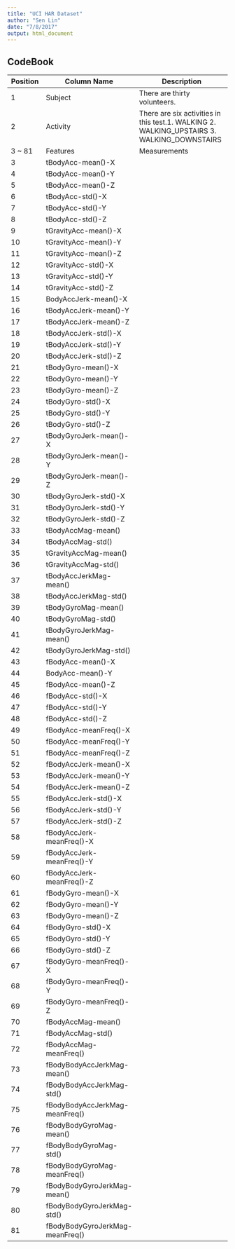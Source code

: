 ```yaml
---
title: "UCI HAR Dataset"
author: "Sen Lin"
date: "7/8/2017"
output: html_document
---
```


## CodeBook

Position  | Column Name  |  Description
--------- | ------------ | ----------------------------
1         |    Subject   |   There are thirty volunteers. 
2         |    Activity  |   There are six activities in this test.1. WALKING 2. WALKING_UPSTAIRS 3. WALKING_DOWNSTAIRS                 |              |  4. SITTING 5. STANDING 6. LAYING         
3 ~ 81    |   Features   |  Measurements
3         |                 tBodyAcc-mean()-X
4         |                 tBodyAcc-mean()-Y              
5         |                 tBodyAcc-mean()-Z
6         |                 tBodyAcc-std()-X               
7         |                 tBodyAcc-std()-Y
8         |                 tBodyAcc-std()-Z               
9         |                 tGravityAcc-mean()-X
10        |                 tGravityAcc-mean()-Y           
11        |                 tGravityAcc-mean()-Z            
12        |                 tGravityAcc-std()-X            
13        |                 tGravityAcc-std()-Y
14        |                 tGravityAcc-std()-Z            
15        |                 BodyAccJerk-mean()-X
16        |                 tBodyAccJerk-mean()-Y
17        |                 tBodyAccJerk-mean()-Z
18        |                 tBodyAccJerk-std()-X           
19        |                 tBodyAccJerk-std()-Y
20        |                 tBodyAccJerk-std()-Z           
21        |                 tBodyGyro-mean()-X
22        |                 tBodyGyro-mean()-Y             
23        |                 tBodyGyro-mean()-Z
24        |                 tBodyGyro-std()-X       
25        |                 tBodyGyro-std()-Y               
26        |                 tBodyGyro-std()-Z              
27        |                 tBodyGyroJerk-mean()-X          
28        |                 tBodyGyroJerk-mean()-Y         
29        |                 tBodyGyroJerk-mean()-Z
30        |                 tBodyGyroJerk-std()-X         
31        |                 tBodyGyroJerk-std()-Y
32        |                 tBodyGyroJerk-std()-Z          
33        |                 tBodyAccMag-mean()
34        |                 tBodyAccMag-std()              
35        |                 tGravityAccMag-mean()
36        |                 tGravityAccMag-std()           
37        |                 tBodyAccJerkMag-mean()
38        |                 tBodyAccJerkMag-std()          
39        |                 tBodyGyroMag-mean()
40        |                 tBodyGyroMag-std()
41        |                 tBodyGyroJerkMag-mean()
42        |                 tBodyGyroJerkMag-std()         
43        |                 fBodyAcc-mean()-X
44        |                 BodyAcc-mean()-Y              
45        |                 fBodyAcc-mean()-Z
46        |                 fBodyAcc-std()-X              
47        |                 fBodyAcc-std()-Y
48        |                 fBodyAcc-std()-Z               
49        |                 fBodyAcc-meanFreq()-X
50        |                 fBodyAcc-meanFreq()-Y          
51        |                 fBodyAcc-meanFreq()-Z
52        |                 fBodyAccJerk-mean()-X          
53        |                 fBodyAccJerk-mean()-Y
54        |                 fBodyAccJerk-mean()-Z          
55        |                 fBodyAccJerk-std()-X
56        |                 fBodyAccJerk-std()-Y
57        |                 fBodyAccJerk-std()-Z
58        |                 fBodyAccJerk-meanFreq()-X      
59        |                 fBodyAccJerk-meanFreq()-Y
60        |                 fBodyAccJerk-meanFreq()-Z      
61        |                 fBodyGyro-mean()-X
62        |                 fBodyGyro-mean()-Y             
63        |                 fBodyGyro-mean()-Z
64        |                 fBodyGyro-std()-X              
65        |                 fBodyGyro-std()-Y
66        |                 fBodyGyro-std()-Z              
67        |                 fBodyGyro-meanFreq()-X
68        |                 fBodyGyro-meanFreq()-Y         
69        |                 fBodyGyro-meanFreq()-Z
70        |                 fBodyAccMag-mean()             
71        |                 fBodyAccMag-std()
72        |                 fBodyAccMag-meanFreq()         
73        |                 fBodyBodyAccJerkMag-mean()
74        |                 fBodyBodyAccJerkMag-std()      
75        |                 fBodyBodyAccJerkMag-meanFreq()
76        |                 fBodyBodyGyroMag-mean()        
77        |                 fBodyBodyGyroMag-std()
78        |                 fBodyBodyGyroMag-meanFreq()    
79        |                 fBodyBodyGyroJerkMag-mean()
80        |                 fBodyBodyGyroJerkMag-std()     
81        |                 fBodyBodyGyroJerkMag-meanFreq()


